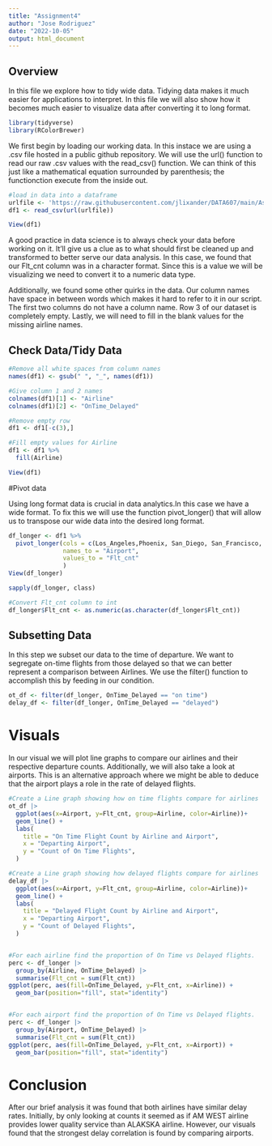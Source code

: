 ```yaml
---
title: "Assignment4"
author: "Jose Rodriguez"
date: "2022-10-05"
output: html_document
---
```


## Overview
In this file we explore how to tidy wide data. Tidying data makes it much easier for applications to interpret. In this file we will also show how it becomes much easier to visualize data after converting it to long format.


```r
library(tidyverse)
library(RColorBrewer)
```


We first begin by loading our working data. In this instace we are using a .csv file hosted in a public github repository. We will use the url() function to read our raw .csv values with the read_csv() function. We can think of this just like a mathematical equation surrounded by parenthesis; the functionction execute from the inside out.
```r
#load in data into a dataframe
urlfile <- 'https://raw.githubusercontent.com/jlixander/DATA607/main/Assignment4/data.csv'
df1 <- read_csv(url(urlfile))

View(df1)
```
A good practice in data science is to always check your data before working on it. It'll give us a clue as to what should first be cleaned up and transformed to better serve our data analysis. In this case, we found that our Flt_cnt column was in a character format. Since this is a value we will be visualizing we need to convert it to a numeric data type.

Additionally, we found some other quirks in the data. Our column names have space in between words which makes it hard to refer to it in our script. The first two columns do not have a column name. Row 3 of our dataset is completely empty. Lastly, we will need to fill in the blank values for the missing airline names.

## Check Data/Tidy Data


```r
#Remove all white spaces from column names
names(df1) <- gsub(" ", "_", names(df1))

#Give column 1 and 2 names
colnames(df1)[1] <- "Airline"
colnames(df1)[2] <- "OnTime_Delayed"

#Remove empty row
df1 <- df1[-c(3),]

#Fill empty values for Airline
df1 <- df1 %>% 
  fill(Airline)

View(df1)
```


#Pivot data

Using long format data is crucial in data analytics.In this case we have a wide format. To fix this we will use the function pivot_longer() that will allow us to transpose our wide data into the desired long format. 

```r
df_longer <- df1 %>%
  pivot_longer(cols = c(Los_Angeles,Phoenix, San_Diego, San_Francisco, Seattle), 
               names_to = "Airport", 
               values_to = "Flt_cnt"
               )
View(df_longer)
```

```r
sapply(df_longer, class)

#Convert Flt_cnt column to int
df_longer$Flt_cnt <- as.numeric(as.character(df_longer$Flt_cnt))
```
## Subsetting Data
In this step we subset our data to the time of departure. We want to segregate on-time flights from those delayed so that we can better represent a comparison between Airlines. We use the filter() function to accomplish this by feeding in our condition.

```r
ot_df <- filter(df_longer, OnTime_Delayed == "on time")
delay_df <- filter(df_longer, OnTime_Delayed == "delayed")
```


# Visuals
In our visual we will plot line graphs to compare our airlines and their respective departure counts. Additionally, we will also take a look at airports. This is an alternative approach where we might be able to deduce that the airport plays a role in the rate of delayed flights.
```r
#Create a Line graph showing how on time flights compare for airlines
ot_df |>
  ggplot(aes(x=Airport, y=Flt_cnt, group=Airline, color=Airline))+
  geom_line() +
  labs(
    title = "On Time Flight Count by Airline and Airport",
    x = "Departing Airport",
    y = "Count of On Time Flights",
  )

#Create a Line graph showing how delayed flights compare for airlines
delay_df |>
  ggplot(aes(x=Airport, y=Flt_cnt, group=Airline, color=Airline))+
  geom_line() +
  labs(
    title = "Delayed Flight Count by Airline and Airport",
    x = "Departing Airport",
    y = "Count of Delayed Flights",
  )


#For each airline find the proportion of On Time vs Delayed flights.
perc <- df_longer |>
  group_by(Airline, OnTime_Delayed) |>
  summarise(Flt_cnt = sum(Flt_cnt))
ggplot(perc, aes(fill=OnTime_Delayed, y=Flt_cnt, x=Airline)) + 
  geom_bar(position="fill", stat="identity")


#For each airport find the proportion of On Time vs Delayed flights.
perc <- df_longer |>
  group_by(Airport, OnTime_Delayed) |>
  summarise(Flt_cnt = sum(Flt_cnt))
ggplot(perc, aes(fill=OnTime_Delayed, y=Flt_cnt, x=Airport)) + 
  geom_bar(position="fill", stat="identity")
```

# Conclusion
After our brief analysis it was found that both airlines have similar delay rates. Initially, by only looking at counts it seemed as if AM WEST airline provides lower quality service than ALAKSKA airline. However, our visuals found that the strongest delay correlation is found by comparing airports.



